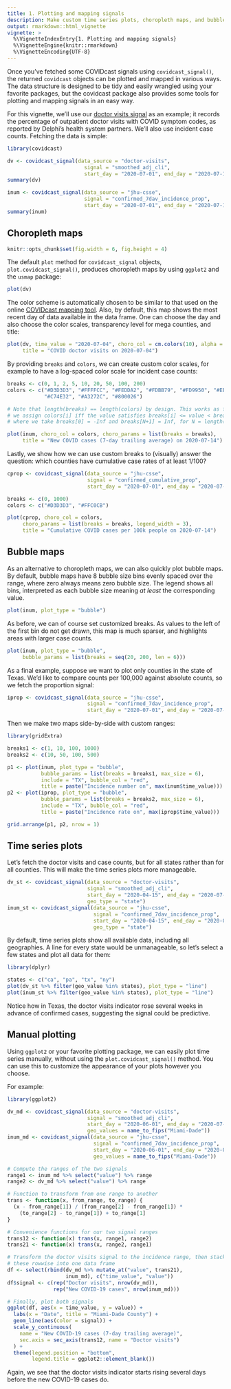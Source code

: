 ```yaml
---
title: 1. Plotting and mapping signals
description: Make custom time series plots, choropleth maps, and bubble plots of signals.
output: rmarkdown::html_vignette
vignette: >
  %\VignetteIndexEntry{1. Plotting and mapping signals}
  %\VignetteEngine{knitr::rmarkdown}
  %\VignetteEncoding{UTF-8}
---
```


Once you've fetched some COVIDcast signals using `covidcast_signal()`, the
returned `covidcast` objects can be plotted and mapped in various ways. The data
structure is designed to be tidy and easily wrangled using your favorite
packages, but the covidcast package also provides some tools for plotting and
mapping signals in an easy way.

For this vignette, we'll use our [doctor visits
signal](https://cmu-delphi.github.io/delphi-epidata/api/covidcast-signals/doctor-visits.html)
as an example; it records the percentage of outpatient doctor visits with COVID
symptom codes, as reported by Delphi's health system partners. We'll also use
incident case counts. Fetching the data is simple:

```r
library(covidcast)

dv <- covidcast_signal(data_source = "doctor-visits",
                         signal = "smoothed_adj_cli",
                         start_day = "2020-07-01", end_day = "2020-07-14")
summary(dv)

inum <- covidcast_signal(data_source = "jhu-csse",
                         signal = "confirmed_7dav_incidence_prop",
                         start_day = "2020-07-01", end_day = "2020-07-14")
summary(inum)
```

## Choropleth maps

```r
knitr::opts_chunk$set(fig.width = 6, fig.height = 4)
```

The default `plot` method for `covidcast_signal` objects,
`plot.covidcast_signal()`, produces choropleth maps by using `ggplot2` and the
`usmap` package:

```r
plot(dv)
```

The color scheme is automatically chosen to be similar to that used on the
online [COVIDcast mapping tool](https://delphi.cmu.edu/covidcast/). Also, by
default, this map shows the most recent day of data available in the data frame.
One can choose the day and also choose the color scales, transparency level for
mega counties, and title:

```r
plot(dv, time_value = "2020-07-04", choro_col = cm.colors(10), alpha = 0.4,
     title = "COVID doctor visits on 2020-07-04")
```

By providing `breaks` and `colors`, we can create custom color scales, for
example to have a log-spaced color scale for incident case counts:

```r
breaks <- c(0, 1, 2, 5, 10, 20, 50, 100, 200)
colors <- c("#D3D3D3", "#FFFFCC", "#FEDDA2", "#FDBB79", "#FD9950", "#EB7538",
            "#C74E32", "#A3272C", "#800026")

# Note that length(breaks) == length(colors) by design. This works as follows:
# we assign colors[i] iff the value satisfies breaks[i] <= value < breaks[i+1],
# where we take breaks[0] = -Inf and breaks[N+1] = Inf, for N = length(breaks)

plot(inum, choro_col = colors, choro_params = list(breaks = breaks),
     title = "New COVID cases (7-day trailing average) on 2020-07-14")
```

Lastly, we show how we can use custom breaks to (visually) answer the question:
which counties have cumulative case rates of at least 1/100?

```r
cprop <- covidcast_signal(data_source = "jhu-csse",
                          signal = "confirmed_cumulative_prop",
                          start_day = "2020-07-01", end_day = "2020-07-14")

breaks <- c(0, 1000)
colors <- c("#D3D3D3", "#FFC0CB")

plot(cprop, choro_col = colors,
     choro_params = list(breaks = breaks, legend_width = 3),
     title = "Cumulative COVID cases per 100k people on 2020-07-14")
```

## Bubble maps

As an alternative to choropleth maps, we can also quickly plot bubble maps. By
default, bubble maps have 8 bubble size bins evenly spaced over the range, where
zero always means zero bubble size. The legend shows all bins, interpreted as
each bubble size meaning *at least* the corresponding value.

```r
plot(inum, plot_type = "bubble")
```

As before, we can of course set customized breaks. As values to the left of the
first bin do not get drawn, this map is much sparser, and highlights areas with
larger case counts.

```r
plot(inum, plot_type = "bubble",
     bubble_params = list(breaks = seq(20, 200, len = 6)))
```

As a final example, suppose we want to plot only counties in the state of Texas.
We'd like to compare counts per 100,000 against absolute counts, so we fetch the
proportion signal:

```r
iprop <- covidcast_signal(data_source = "jhu-csse",
                          signal = "confirmed_7dav_incidence_prop",
                          start_day = "2020-07-01", end_day = "2020-07-14")
```

Then we make two maps side-by-side with custom ranges:

```r
library(gridExtra)

breaks1 <- c(1, 10, 100, 1000)
breaks2 <- c(10, 50, 100, 500)

p1 <- plot(inum, plot_type = "bubble",
           bubble_params = list(breaks = breaks1, max_size = 6),
           include = "TX", bubble_col = "red",
           title = paste("Incidence number on", max(inum$time_value)))
p2 <- plot(iprop, plot_type = "bubble",
           bubble_params = list(breaks = breaks2, max_size = 6),
           include = "TX", bubble_col = "red",
           title = paste("Incidence rate on", max(iprop$time_value)))

grid.arrange(p1, p2, nrow = 1)
```

## Time series plots

Let's fetch the doctor visits and case counts, but for all states rather than
for all counties. This will make the time series plots more manageable.

```r
dv_st <- covidcast_signal(data_source = "doctor-visits",
                          signal = "smoothed_adj_cli",
                          start_day = "2020-04-15", end_day = "2020-07-01",
                          geo_type = "state")
inum_st <- covidcast_signal(data_source = "jhu-csse",
                            signal = "confirmed_7dav_incidence_prop",
                            start_day = "2020-04-15", end_day = "2020-07-01",
                            geo_type = "state")
```

By default, time series plots show all available data, including all
geographies. A line for every state would be unmanageable, so let's select a few
states and plot all data for them:

```r
library(dplyr)

states <- c("ca", "pa", "tx", "ny")
plot(dv_st %>% filter(geo_value %in% states), plot_type = "line")
plot(inum_st %>% filter(geo_value %in% states), plot_type = "line")
```

Notice how in Texas, the doctor visits indicator rose several weeks in advance
of confirmed cases, suggesting the signal could be predictive.

## Manual plotting

Using `ggplot2` or your favorite plotting package, we can easily plot time
series manually, without using the `plot.covidcast_signal()` method. You can use
this to customize the appearance of your plots however you choose.

For example:

```r
library(ggplot2)

dv_md <- covidcast_signal(data_source = "doctor-visits",
                          signal = "smoothed_adj_cli",
                          start_day = "2020-06-01", end_day = "2020-07-15",
                          geo_values = name_to_fips("Miami-Dade"))
inum_md <- covidcast_signal(data_source = "jhu-csse",
                            signal = "confirmed_7dav_incidence_prop",
                            start_day = "2020-06-01", end_day = "2020-07-15",
                            geo_values = name_to_fips("Miami-Dade"))

# Compute the ranges of the two signals
range1 <- inum_md %>% select("value") %>% range
range2 <- dv_md %>% select("value") %>% range

# Function to transform from one range to another
trans <- function(x, from_range, to_range) {
  (x - from_range[1]) / (from_range[2] - from_range[1]) *
    (to_range[2] - to_range[1]) + to_range[1]
}

# Convenience functions for our two signal ranges
trans12 <- function(x) trans(x, range1, range2)
trans21 <- function(x) trans(x, range2, range1)

# Transform the doctor visits signal to the incidence range, then stack
# these rowwise into one data frame
df <- select(rbind(dv_md %>% mutate_at("value", trans21),
                   inum_md), c("time_value", "value"))
df$signal <- c(rep("Doctor visits", nrow(dv_md)),
               rep("New COVID-19 cases", nrow(inum_md)))

# Finally, plot both signals
ggplot(df, aes(x = time_value, y = value)) +
  labs(x = "Date", title = "Miami-Dade County") +
  geom_line(aes(color = signal)) +
  scale_y_continuous(
    name = "New COVID-19 cases (7-day trailing average)",
    sec.axis = sec_axis(trans12, name = "Doctor visits")
  ) +
  theme(legend.position = "bottom",
        legend.title = ggplot2::element_blank())
```

Again, we see that the doctor visits indicator starts rising several days before
the new COVID-19 cases do.
